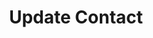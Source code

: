 ---
title: 'Update Contact'
description: 'Update Contact'
openapi: "/openapi/openapi.yaml PATCH /contacts/{companyId}/{customId}"
---